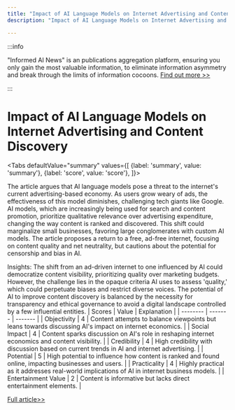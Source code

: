 ```yaml
---
title: "Impact of AI Language Models on Internet Advertising and Content Discovery"
description: "Impact of AI Language Models on Internet Advertising and Content Discovery"

---
```



:::info

"Informed AI News" is an publications aggregation platform, ensuring you only gain the most valuable information, to eliminate information asymmetry and break through the limits of information cocoons.  [Find out more >>](/)

:::

# Impact of AI Language Models on Internet Advertising and Content Discovery


<Tabs
	defaultValue="summary"
	values={[
	{label: 'summary', value: 'summary'},
	{label: 'score', value: 'score'},
]}>
<TabItem value="summary">


The article argues that AI language models pose a threat to the internet's current advertising-based economy. As users grow weary of ads, the effectiveness of this model diminishes, challenging tech giants like Google. AI models, which are increasingly being used for search and content promotion, prioritize qualitative relevance over advertising expenditure, changing the way content is ranked and discovered. This shift could marginalize small businesses, favoring large conglomerates with custom AI models. The article proposes a return to a free, ad-free internet, focusing on content quality and net neutrality, but cautions about the potential for censorship and bias in AI.

Insights:
The shift from an ad-driven internet to one influenced by AI could democratize content visibility, prioritizing quality over marketing budgets. However, the challenge lies in the opaque criteria AI uses to assess 'quality,' which could perpetuate biases and restrict diverse voices. The potential of AI to improve content discovery is balanced by the necessity for transparency and ethical governance to avoid a digital landscape controlled by a few influential entities.
</TabItem>
<TabItem value="score">
	| Scores     | Value   | Explanation |
	| -------- | ------- | ------- |
	| Objectivity  | 4    | Content attempts to balance viewpoints but leans towards discussing AI's impact on internet economics.    |
	| Social Impact | 4     | Content sparks discussion on AI's role in reshaping internet economics and content visibility.    |
	| Credibility    | 4    | High credibility with discussion based on current trends in AI and internet advertising.    |
	| Potential    | 5    | High potential to influence how content is ranked and found online, impacting businesses and users.    |
	| Practicality    | 4    | Highly practical as it addresses real-world implications of AI in internet business models.    |
	| Entertainment Value    | 2    | Content is informative but lacks direct entertainment elements.    |
</TabItem>
</Tabs>

[Full article>>](https://hackernoon.com/this-is-how-ai-language-models-will-kill-the-internet?source=rss)
